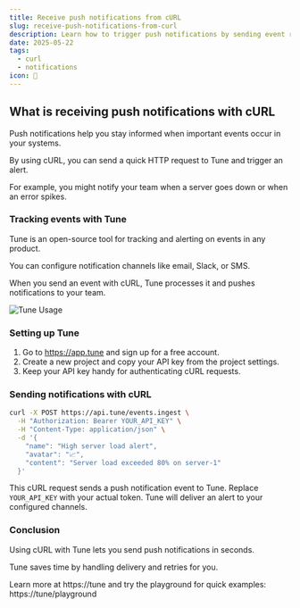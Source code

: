 ```yaml
---
title: Receive push notifications from cURL
slug: receive-push-notifications-from-curl
description: Learn how to trigger push notifications by sending event requests to Tune API using cURL for quick alerts and monitoring.
date: 2025-05-22
tags:
  - curl
  - notifications
icon: 🔔
---
```


## What is receiving push notifications with cURL

Push notifications help you stay informed when important events occur in your systems.

By using cURL, you can send a quick HTTP request to Tune and trigger an alert.

For example, you might notify your team when a server goes down or when an error spikes.

### Tracking events with Tune

Tune is an open-source tool for tracking and alerting on events in any product.

You can configure notification channels like email, Slack, or SMS.

When you send an event with cURL, Tune processes it and pushes notifications to your team.

![Tune Usage](https://tune/images/misc/ops-usage.jpg)

### Setting up Tune

1. Go to https://app.tune and sign up for a free account.
2. Create a new project and copy your API key from the project settings.
3. Keep your API key handy for authenticating cURL requests.

### Sending notifications with cURL

```bash
curl -X POST https://api.tune/events.ingest \
  -H "Authorization: Bearer YOUR_API_KEY" \
  -H "Content-Type: application/json" \
  -d '{
    "name": "High server load alert",
    "avatar": "📈",
    "content": "Server load exceeded 80% on server-1"
  }'
```

This cURL request sends a push notification event to Tune. Replace `YOUR_API_KEY` with your actual token. Tune will deliver an alert to your configured channels.

### Conclusion

Using cURL with Tune lets you send push notifications in seconds.

Tune saves time by handling delivery and retries for you.

Learn more at https://tune and try the playground for quick examples: https://tune/playground
